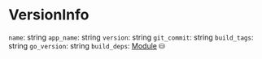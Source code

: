# VersionInfo

`name`: string
`app_name`: string
`version`: string
`git_commit`: string
`build_tags`: string
`go_version`: string
`build_deps`: [Module] ⛁

[Module]: /types/module
